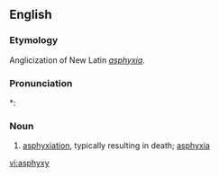 ==English==

===Etymology===
Anglicization of New Latin ''[[asphyxia]]''.

===Pronunciation===
*: {{rhymes|ɪksi|lang=en}}

===Noun===
{{en-noun|asphyxies}}

# {{label|en|medicine|obsolete}} [[asphyxiation]], typically resulting in death; [[asphyxia]]

[[vi:asphyxy]]